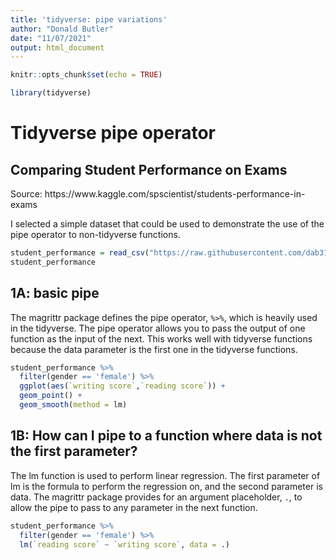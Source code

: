 ```yaml
---
title: 'tidyverse: pipe variations'
author: "Donald Butler"
date: "11/07/2021"
output: html_document
---
```


```r
knitr::opts_chunk$set(echo = TRUE)

library(tidyverse)
```

# Tidyverse pipe operator

## Comparing Student Performance on Exams

Source: https://www.kaggle.com/spscientist/students-performance-in-exams

I selected a simple dataset that could be used to demonstrate the use of the pipe operator to non-tidyverse functions.

```r
student_performance = read_csv("https://raw.githubusercontent.com/dab31415/DATA607/main/StudentsPerformance.csv")
student_performance
```

## 1A: basic pipe

The magrittr package defines the pipe operator, `%>%`, which is heavily used in the tidyverse. The pipe operator allows you to pass the output of one function as the input of the next. This works well with tidyverse functions because the data parameter is the first one in the tidyverse functions.

```r
student_performance %>%
  filter(gender == 'female') %>%
  ggplot(aes(`writing score`,`reading score`)) + 
  geom_point() + 
  geom_smooth(method = lm)
```
 
## 1B: How can I pipe to a function where data is not the first parameter?

The lm function is used to perform linear regression. The first parameter of lm is the formula to perform the regression on, and the second parameter is data. The magrittr package provides for an argument placeholder, `.`,  to allow the pipe to pass to any parameter in the next function.

```r
student_performance %>%
  filter(gender == 'female') %>%
  lm(`reading score` ~ `writing score`, data = .)
```

